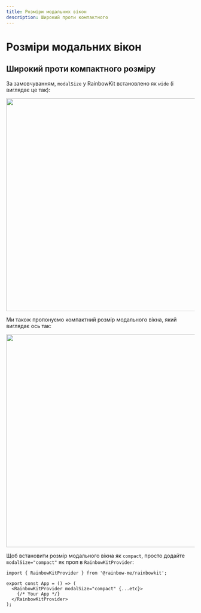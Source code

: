 ```yaml
---
title: Розміри модальних вікон
description: Широкий проти компактного
---
```


# Розміри модальних вікон

## Широкий проти компактного розміру

За замовчуванням, `modalSize` у RainbowKit встановлено як `wide` (і виглядає це так):

<Img src="/modal-default.png" height="569" width="1029" />

Ми також пропонуємо компактний розмір модального вікна, який виглядає ось так:

<Img src="/modal-compact.png" height="569" width="1029" />

Щоб встановити розмір модального вікна як `compact`, просто додайте `modalSize="compact"` як проп в `RainbowKitProvider`:

```tsx
import { RainbowKitProvider } from '@rainbow-me/rainbowkit';

export const App = () => (
  <RainbowKitProvider modalSize="compact" {...etc}>
    {/* Your App */}
  </RainbowKitProvider>
);
```
